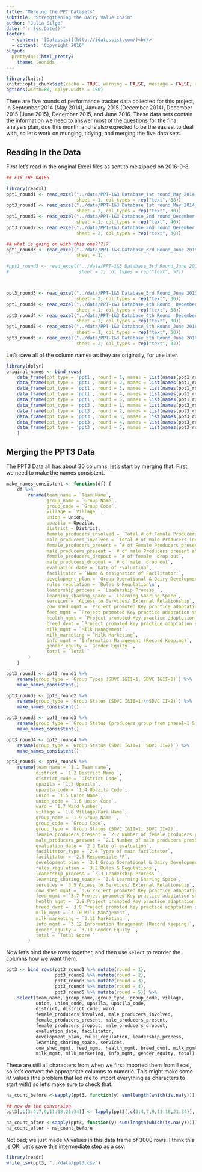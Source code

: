 ```yaml
---
title: "Merging the PPT Datasets"
subtitle: "Strengthening the Dairy Value Chain"
author: "Julia Silge"
date: "`r Sys.Date()`"
footer:
  - content: '[Datassist](http://idatassist.com/)<br/>'
  - content: 'Copyright 2016'
output:
  prettydoc::html_pretty:
    theme: leonids
---
```


```r
library(knitr)
knitr::opts_chunk$set(cache = TRUE, warning = FALSE, message = FALSE, dpi = 180)
options(width=80, dplyr.width = 150)
```

There are five rounds of performance tracker data collected for this project, in September 2014 (May 2014), January 2015 (December 2014), December 2015 (June 2015), December 2015, and June 2016. These data sets contain the information we need to answer most of the questions for the final analysis plan, due this month, and is also expected to be the easiest to deal with, so let's work on munging, tidying, and merging the five data sets.

## Reading In the Data

First let's read in the original Excel files as sent to me zipped on 2016-9-8.

```r
## FIX THE DATES

library(readxl)
ppt1_round1 <- read_excel("../data/PPT-1&3 Database_1st round_May 2014_SDVC-II.xls", 
                          sheet = 1, col_types = rep("text", 58))
ppt3_round1 <- read_excel("../data/PPT-1&3 Database_1st round_May 2014_SDVC-II.xls", 
                          sheet = 2, col_types = rep("text", 30))
ppt1_round2 <- read_excel("../data/PPT-1&3 Database_2nd round_December 2014_SDVC-II.xls", 
                          sheet = 1, col_types = rep("text", 46))
ppt3_round2 <- read_excel("../data/PPT-1&3 Database_2nd round_December 2014_SDVC-II.xls", 
                          sheet = 2, col_types = rep("text", 30))

## what is going on with this one?!?!?
ppt1_round3 <- read_excel("../data/PPT-1&3 Database_3rd Round_June 2015_SDVC-II.xls", 
                          sheet = 1)

#ppt1_round3 <- read_excel("../data/PPT-1&3 Database_3rd Round_June 2015_SDVC-II.xls", 
#                          sheet = 1, col_types = rep("text", 57))



ppt3_round3 <- read_excel("../data/PPT-1&3 Database_3rd Round_June 2015_SDVC-II.xls", 
                          sheet = 2, col_types = rep("text", 30))
ppt1_round4 <- read_excel("../data/PPT-1&3 Database_4th Round_ December 2015_SDVC-II.xls", 
                          sheet = 1, col_types = rep("text", 58))
ppt3_round4 <- read_excel("../data/PPT-1&3 Database_4th Round_ December 2015_SDVC-II.xls", 
                          sheet = 2, col_types = rep("text", 30))
ppt1_round5 <- read_excel("../data/PPT-1&3 Database_5th Round_June 2016_SDVC-II.xlsx", 
                          sheet = 1, col_types = rep("text", 50))
ppt3_round5 <- read_excel("../data/PPT-1&3 Database_5th Round_June 2016_SDVC-II.xlsx", 
                          sheet = 2, col_types = rep("text", 32))
```


Let's save all of the column names as they are originally, for use later.

```r
library(dplyr)
original_names <- bind_rows(
    data_frame(ppt_type = 'ppt1', round = 1, names = list(names(ppt1_round1))),
    data_frame(ppt_type = 'ppt1', round = 2, names = list(names(ppt1_round2))),
    data_frame(ppt_type = 'ppt1', round = 3, names = list(names(ppt1_round3))),
    data_frame(ppt_type = 'ppt1', round = 4, names = list(names(ppt1_round4))),
    data_frame(ppt_type = 'ppt1', round = 5, names = list(names(ppt1_round5))),
    data_frame(ppt_type = 'ppt3', round = 1, names = list(names(ppt3_round1))),
    data_frame(ppt_type = 'ppt3', round = 2, names = list(names(ppt3_round2))),
    data_frame(ppt_type = 'ppt3', round = 3, names = list(names(ppt3_round3))),
    data_frame(ppt_type = 'ppt3', round = 4, names = list(names(ppt3_round4))),
    data_frame(ppt_type = 'ppt3', round = 5, names = list(names(ppt3_round5)))
    )
```

## Merging the PPT3 Data

The PPT3 Data all has about 30 columns; let's start by merging that. First, we need to make the names consistent.

```r
make_names_consistent <- function(df) {
    df %>% 
        rename(team_name = `Team Name`,
               group_name = `Group Name`,
               group_code = `Group Code`,
               village = `Village `,
               union = Union,
               upazila = Upazila,
               district = District,
               female_producers_involved = `Total # of Female Producers involve at the group`,
               male_producers_involved = `Total # of male Producers involve at the group`,
               female_producers_present = `# of Female Producers present at the session`,
               male_producers_present = `# of male Producers present at the session`,
               female_producers_dropout = `# of female  drop out`,
               male_producers_dropout = `# of male  drop out`,
               evaluation_date = `Date of Evaluation`,
               facilitator = `Name & designation of Facilitator:`,
               development_plan = `Group Operational & Dairy Development Plan\nGroup Operational & Dairy Development Plan\n`,
               rules_regulation = `Rules & Regulation\n`,
               leadership_process = `Leadership Process `,
               learning_sharing_space = `Learning Sharing Space`,
               services = `Access to Services/ External Relationship`,
               cow_shed_mgmt = `Project promoted Key practice adaptation status: Cow Shed Management`,
               feed_mgmt = `Project promoted Key practice adaptation status: Feed Management`,
               health_mgmt = `Project promoted Key practice adaptation status: Health Management`,
               breed_dvmt = `Project promoted Key practice adaptation status: Breed Development`,
               milk_mgmt = `Milk Management`,
               milk_marketing = `Milk Marketing`,
               info_mgmt = `Information Management (Record Keeping)`,
               gender_equity = `Gender Equity `,
               total = `Total `
        )
    }

ppt3_round1 <- ppt3_round1 %>%
    rename(group_type = `Group Types (SDVC I&II=1; SDVC I&II=2)`) %>%
    make_names_consistent()

ppt3_round2 <- ppt3_round2 %>%
    rename(group_type = `Group Status (SDVC I&II=1;\nSDVC II=2)`) %>%
    make_names_consistent()

ppt3_round3 <- ppt3_round3 %>%
    rename(group_type = `Group Status (producers group from phase1=1 & Phase2 Group=2)`) %>%
    make_names_consistent()

ppt3_round4 <- ppt3_round4 %>%
    rename(group_type = `Group Status (SDVC I&II=1; SDVC II=2)`) %>%
    make_names_consistent()

ppt3_round5 <- ppt3_round5 %>%
    rename(team_name = `1.1 Team name`,
           district = `1.2 District Name `,
           district_code = `District Code`,
           upazila = `1.3 Upazila`,
           upazila_code = `1.4 Upazila Code`,
           union = `1.5 Union Name`,
           union_code = `1.6 Union Code`,
           ward = `1.7 Ward Number`,
           village = `1.8 Village/Para Name`,
           group_name = `1.9 Group Name `,
           group_code = `Group Code`,
           group_type = `Group Status (SDVC I&II=1; SDVC II=2)`,
           female_producers_present = `2.2 Number of female producers present at the session`,
           male_producers_present = `2.1 Number of male producers present at the session`,
           evaluation_date = `2.3 Date of evaluation`,
           facilitator_type = `2.4 Types of main facilitator`,
           facilitator = `2.5 Responsible FF`,
           development_plan = `3.1 Group Operational & Dairy Development Plan`,
           rules_regulation = `3.2 Rules & Regulations`,
           leadership_process = `3.3 Leadership Process `,
           learning_sharing_space = `3.4 Learning Sharing Space`,
           services = `3.5 Access to Services/ External Relationship`,
           cow_shed_mgmt = `3.6 Project promoted Key practice adaptation status: Cow Shed Management`,
           feed_mgmt = `3.7 Project promoted Key practice adaptation status: Feed Management`,
           health_mgmt = `3.8 Project promoted Key practice adaptation status: Health Management`,
           breed_dvmt = `3.9 Project promoted Key practice adaptation status: Breed Development`,
           milk_mgmt = `3.10 Milk Management`,
           milk_marketing = `3.11 Marketing `,
           info_mgmt = `3.12 Information Management (Record Keeping)`,
           gender_equity = `3.13 Gender Equity `,
           total = `Total Score `
        )

```

Now let's bind these rows together, and then use `select` to reorder the columns how we want them.

```r
ppt3 <- bind_rows(ppt3_round1 %>% mutate(round = 1), 
                  ppt3_round2 %>% mutate(round = 2), 
                  ppt3_round3 %>% mutate(round = 3), 
                  ppt3_round4 %>% mutate(round = 4), 
                  ppt3_round5 %>% mutate(round = 5)) %>%
    select(team_name, group_name, group_type, group_code, village, 
           union, union_code, upazila, upazila_code, 
           district, district_code, ward,
           female_producers_involved, male_producers_involved,
           female_producers_present, male_producers_present,
           female_producers_dropout, male_producers_dropout,
           evaluation_date, facilitator,
           development_plan, rules_regulation, leadership_process,
           learning_sharing_space, services,
           cow_shed_mgmt, feed_mgmt, health_mgmt, breed_dvmt, milk_mgmt,
           milk_mgmt, milk_marketing, info_mgmt, gender_equity, total)
```

These are still all characters from when we first imported them from Excel, so let's convert the appropriate columns to numeric. This might make some `NA` values (the problem that led me to import everything as characters to start with) so let's make sure to check that.


```r
na_count_before <-sapply(ppt3, function(y) sum(length(which(is.na(y)))))

## now do the conversion
ppt3[,c(3:4,7,9,11:18,21:34)] <- lapply(ppt3[,c(3:4,7,9,11:18,21:34)], as.numeric)

na_count_after <-sapply(ppt3, function(y) sum(length(which(is.na(y)))))
na_count_after - na_count_before
```

Not bad; we just made `NA` values in this data frame of 3000 rows. I think this is OK. Let's save this intermediate step as a csv.

```r
library(readr)
write_csv(ppt3, "../data/ppt3.csv")
```

